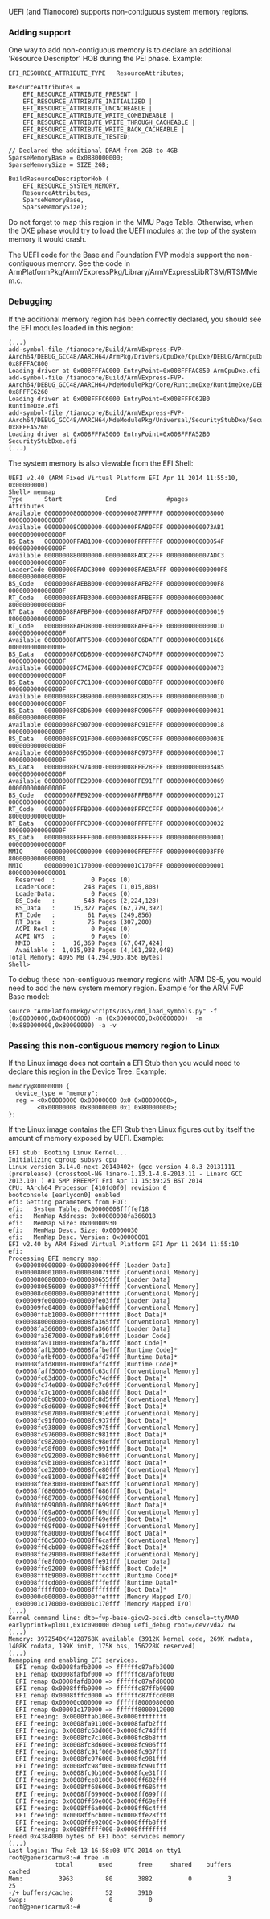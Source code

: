 UEFI (and Tianocore) supports non-contiguous system memory regions.

=== Adding support ===
One way to add non-contiguous memory is to declare an additional 'Resource Descriptor' HOB during the PEI phase. Example:

<pre>EFI_RESOURCE_ATTRIBUTE_TYPE   ResourceAttributes;

ResourceAttributes =
    EFI_RESOURCE_ATTRIBUTE_PRESENT |
    EFI_RESOURCE_ATTRIBUTE_INITIALIZED |
    EFI_RESOURCE_ATTRIBUTE_UNCACHEABLE |
    EFI_RESOURCE_ATTRIBUTE_WRITE_COMBINEABLE |
    EFI_RESOURCE_ATTRIBUTE_WRITE_THROUGH_CACHEABLE |
    EFI_RESOURCE_ATTRIBUTE_WRITE_BACK_CACHEABLE |
    EFI_RESOURCE_ATTRIBUTE_TESTED;

// Declared the additional DRAM from 2GB to 4GB
SparseMemoryBase = 0x0880000000;
SparseMemorySize = SIZE_2GB;

BuildResourceDescriptorHob (
    EFI_RESOURCE_SYSTEM_MEMORY,
    ResourceAttributes,
    SparseMemoryBase,
    SparseMemorySize);</pre>

Do not forget to map this region in the MMU Page Table. Otherwise, when the DXE phase would try to load the UEFI modules at the top of the system memory it would crash.

The UEFI code for the Base and Foundation FVP models support the non-contiguous memory. See the code in ArmPlatformPkg/ArmVExpressPkg/Library/ArmVExpressLibRTSM/RTSMMem.c.

=== Debugging ===
If the additional memory region has been correctly declared, you should see the EFI modules loaded in this region:
<pre>(...)
add-symbol-file /tianocore/Build/ArmVExpress-FVP-AArch64/DEBUG_GCC48/AARCH64/ArmPkg/Drivers/CpuDxe/CpuDxe/DEBUG/ArmCpuDxe.dll 0x8FFFAC800
Loading driver at 0x008FFFAC000 EntryPoint=0x008FFFAC850 ArmCpuDxe.efi
add-symbol-file /tianocore/Build/ArmVExpress-FVP-AArch64/DEBUG_GCC48/AARCH64/MdeModulePkg/Core/RuntimeDxe/RuntimeDxe/DEBUG/RuntimeDxe.dll 0x8FFFC6260
Loading driver at 0x008FFFC6000 EntryPoint=0x008FFFC62B0 RuntimeDxe.efi
add-symbol-file /tianocore/Build/ArmVExpress-FVP-AArch64/DEBUG_GCC48/AARCH64/MdeModulePkg/Universal/SecurityStubDxe/SecurityStubDxe/DEBUG/SecurityStubDxe.dll 0x8FFFA5260
Loading driver at 0x008FFFA5000 EntryPoint=0x008FFFA52B0 SecurityStubDxe.efi
(...)</pre>

The system memory is also viewable from the EFI Shell:
<pre>UEFI v2.40 (ARM Fixed Virtual Platform EFI Apr 11 2014 11:55:10, 0x00000000)
Shell> memmap
Type      Start            End              #pages             Attributes
Available 0000000080000000-0000000087FFFFFF 0000000000008000 000000000000000F
Available 000000008C000000-00000000FFAB0FFF 0000000000073AB1 000000000000000F
BS_Data   00000000FFAB1000-00000000FFFFFFFF 000000000000054F 000000000000000F
Available 0000000880000000-00000008FADC2FFF 000000000007ADC3 000000000000000F
LoaderCode 00000008FADC3000-00000008FAEBAFFF 00000000000000F8 000000000000000F
BS_Code   00000008FAEBB000-00000008FAFB2FFF 00000000000000F8 000000000000000F
RT_Code   00000008FAFB3000-00000008FAFBEFFF 000000000000000C 800000000000000F
RT_Data   00000008FAFBF000-00000008FAFD7FFF 0000000000000019 800000000000000F
RT_Code   00000008FAFD8000-00000008FAFF4FFF 000000000000001D 800000000000000F
Available 00000008FAFF5000-00000008FC6DAFFF 00000000000016E6 000000000000000F
BS_Data   00000008FC6DB000-00000008FC74DFFF 0000000000000073 000000000000000F
Available 00000008FC74E000-00000008FC7C0FFF 0000000000000073 000000000000000F
BS_Data   00000008FC7C1000-00000008FC8B8FFF 00000000000000F8 000000000000000F
Available 00000008FC8B9000-00000008FC8D5FFF 000000000000001D 000000000000000F
BS_Data   00000008FC8D6000-00000008FC906FFF 0000000000000031 000000000000000F
Available 00000008FC907000-00000008FC91EFFF 0000000000000018 000000000000000F
BS_Data   00000008FC91F000-00000008FC95CFFF 000000000000003E 000000000000000F
Available 00000008FC95D000-00000008FC973FFF 0000000000000017 000000000000000F
BS_Data   00000008FC974000-00000008FFE28FFF 00000000000034B5 000000000000000F
Available 00000008FFE29000-00000008FFE91FFF 0000000000000069 000000000000000F
BS_Code   00000008FFE92000-00000008FFFB8FFF 0000000000000127 000000000000000F
RT_Code   00000008FFFB9000-00000008FFFCCFFF 0000000000000014 800000000000000F
RT_Data   00000008FFFCD000-00000008FFFFEFFF 0000000000000032 800000000000000F
BS_Data   00000008FFFFF000-00000008FFFFFFFF 0000000000000001 000000000000000F
MMIO      000000000C000000-000000000FFEFFFF 0000000000003FF0 8000000000000001
MMIO      000000001C170000-000000001C170FFF 0000000000000001 8000000000000001
  Reserved  :          0 Pages (0)
  LoaderCode:        248 Pages (1,015,808)
  LoaderData:          0 Pages (0)
  BS_Code   :        543 Pages (2,224,128)
  BS_Data   :     15,327 Pages (62,779,392)
  RT_Code   :         61 Pages (249,856)
  RT_Data   :         75 Pages (307,200)
  ACPI Recl :          0 Pages (0)
  ACPI NVS  :          0 Pages (0)
  MMIO      :     16,369 Pages (67,047,424)
  Available :  1,015,938 Pages (4,161,282,048)
Total Memory: 4095 MB (4,294,905,856 Bytes)
Shell></pre>

To debug these non-contiguous memory regions with ARM DS-5, you would need to add the new system memory region. Example for the ARM FVP Base model:
<pre>source "ArmPlatformPkg/Scripts/Ds5/cmd_load_symbols.py" -f (0x88000000,0x04000000) -m (0x80000000,0x80000000)  -m (0x880000000,0x80000000) -a -v</pre>

=== Passing this non-contiguous memory region to Linux ===
If the Linux image does not contain a EFI Stub then you would need to declare this region in the Device Tree. Example:
<pre>memory@80000000 {
  device_type = "memory";
  reg = <0x00000000 0x80000000 0x0 0x80000000>,
        <0x00000008 0x80000000 0x1 0x80000000>;
};</pre>

If the Linux image contains the EFI Stub then Linux figures out by itself the amount of memory exposed by UEFI. Example:
<pre>EFI stub: Booting Linux Kernel...
Initializing cgroup subsys cpu
Linux version 3.14.0-next-20140402+ (gcc version 4.8.3 20131111 (prerelease) (crosstool-NG linaro-1.13.1-4.8-2013.11 - Linaro GCC 2013.10) ) #1 SMP PREEMPT Fri Apr 11 15:39:25 BST 2014
CPU: AArch64 Processor [410fd0f0] revision 0
bootconsole [earlycon0] enabled
efi: Getting parameters from FDT:
efi:   System Table: 0x00000008ffffef18
efi:   MemMap Address: 0x00000008fa366018
efi:   MemMap Size: 0x00000930
efi:   MemMap Desc. Size: 0x00000030
efi:   MemMap Desc. Version: 0x00000001
EFI v2.40 by ARM Fixed Virtual Platform EFI Apr 11 2014 11:55:10
efi: 
Processing EFI memory map:
  0x000080000000-0x000080000fff [Loader Data]
  0x000080001000-0x00008007ffff [Conventional Memory]
  0x000080080000-0x000080655fff [Loader Data]
  0x000080656000-0x000087ffffff [Conventional Memory]
  0x00008c000000-0x00009fdfffff [Conventional Memory]
  0x00009fe00000-0x00009fe03fff [Loader Data]
  0x00009fe04000-0x0000ffab0fff [Conventional Memory]
  0x0000ffab1000-0x0000ffffffff [Boot Data]*
  0x000880000000-0x0008fa365fff [Conventional Memory]
  0x0008fa366000-0x0008fa366fff [Loader Data]
  0x0008fa367000-0x0008fa910fff [Loader Code]
  0x0008fa911000-0x0008fafb2fff [Boot Code]*
  0x0008fafb3000-0x0008fafbefff [Runtime Code]*
  0x0008fafbf000-0x0008fafd7fff [Runtime Data]*
  0x0008fafd8000-0x0008faff4fff [Runtime Code]*
  0x0008faff5000-0x0008fc63cfff [Conventional Memory]
  0x0008fc63d000-0x0008fc74dfff [Boot Data]*
  0x0008fc74e000-0x0008fc7c0fff [Conventional Memory]
  0x0008fc7c1000-0x0008fc8b8fff [Boot Data]*
  0x0008fc8b9000-0x0008fc8d5fff [Conventional Memory]
  0x0008fc8d6000-0x0008fc906fff [Boot Data]*
  0x0008fc907000-0x0008fc91efff [Conventional Memory]
  0x0008fc91f000-0x0008fc937fff [Boot Data]*
  0x0008fc938000-0x0008fc975fff [Conventional Memory]
  0x0008fc976000-0x0008fc981fff [Boot Data]*
  0x0008fc982000-0x0008fc98efff [Conventional Memory]
  0x0008fc98f000-0x0008fc991fff [Boot Data]*
  0x0008fc992000-0x0008fc9b0fff [Conventional Memory]
  0x0008fc9b1000-0x0008fce31fff [Boot Data]*
  0x0008fce32000-0x0008fce80fff [Conventional Memory]
  0x0008fce81000-0x0008ff682fff [Boot Data]*
  0x0008ff683000-0x0008ff685fff [Conventional Memory]
  0x0008ff686000-0x0008ff686fff [Boot Data]*
  0x0008ff687000-0x0008ff698fff [Conventional Memory]
  0x0008ff699000-0x0008ff699fff [Boot Data]*
  0x0008ff69a000-0x0008ff69dfff [Conventional Memory]
  0x0008ff69e000-0x0008ff69efff [Boot Data]*
  0x0008ff69f000-0x0008ff69ffff [Conventional Memory]
  0x0008ff6a0000-0x0008ff6c4fff [Boot Data]*
  0x0008ff6c5000-0x0008ff6cafff [Conventional Memory]
  0x0008ff6cb000-0x0008ffe28fff [Boot Data]*
  0x0008ffe29000-0x0008ffe8efff [Conventional Memory]
  0x0008ffe8f000-0x0008ffe91fff [Loader Data]
  0x0008ffe92000-0x0008fffb8fff [Boot Code]*
  0x0008fffb9000-0x0008fffccfff [Runtime Code]*
  0x0008fffcd000-0x0008ffffefff [Runtime Data]*
  0x0008fffff000-0x0008ffffffff [Boot Data]*
  0x00000c000000-0x00000ffeffff [Memory Mapped I/O]
  0x00001c170000-0x00001c170fff [Memory Mapped I/O]
(...)
Kernel command line: dtb=fvp-base-gicv2-psci.dtb console=ttyAMA0 earlyprintk=pl011,0x1c090000 debug uefi_debug root=/dev/vda2 rw
(...)
Memory: 3972540K/4128768K available (3912K kernel code, 269K rwdata, 1408K rodata, 199K init, 175K bss, 156228K reserved)
(...)
Remapping and enabling EFI services.
  EFI remap 0x0008fafb3000 => ffffffc87afb3000
  EFI remap 0x0008fafbf000 => ffffffc87afbf000
  EFI remap 0x0008fafd8000 => ffffffc87afd8000
  EFI remap 0x0008fffb9000 => ffffffc87ffb9000
  EFI remap 0x0008fffcd000 => ffffffc87ffcd000
  EFI remap 0x00000c000000 => ffffff8000080000
  EFI remap 0x00001c170000 => ffffff8000012000
  EFI freeing: 0x0000ffab1000-0x0000ffffffff
  EFI freeing: 0x0008fa911000-0x0008fafb2fff
  EFI freeing: 0x0008fc63d000-0x0008fc74dfff
  EFI freeing: 0x0008fc7c1000-0x0008fc8b8fff
  EFI freeing: 0x0008fc8d6000-0x0008fc906fff
  EFI freeing: 0x0008fc91f000-0x0008fc937fff
  EFI freeing: 0x0008fc976000-0x0008fc981fff
  EFI freeing: 0x0008fc98f000-0x0008fc991fff
  EFI freeing: 0x0008fc9b1000-0x0008fce31fff
  EFI freeing: 0x0008fce81000-0x0008ff682fff
  EFI freeing: 0x0008ff686000-0x0008ff686fff
  EFI freeing: 0x0008ff699000-0x0008ff699fff
  EFI freeing: 0x0008ff69e000-0x0008ff69efff
  EFI freeing: 0x0008ff6a0000-0x0008ff6c4fff
  EFI freeing: 0x0008ff6cb000-0x0008ffe28fff
  EFI freeing: 0x0008ffe92000-0x0008fffb8fff
  EFI freeing: 0x0008fffff000-0x0008ffffffff
Freed 0x4384000 bytes of EFI boot services memory
(...)
Last login: Thu Feb 13 16:58:03 UTC 2014 on tty1
root@genericarmv8:~# free -m
             total       used       free     shared    buffers     cached
Mem:          3963         80       3882          0          3         25
-/+ buffers/cache:         52       3910
Swap:            0          0          0
root@genericarmv8:~#</pre>

<!-- [[Category:ARM]] -->